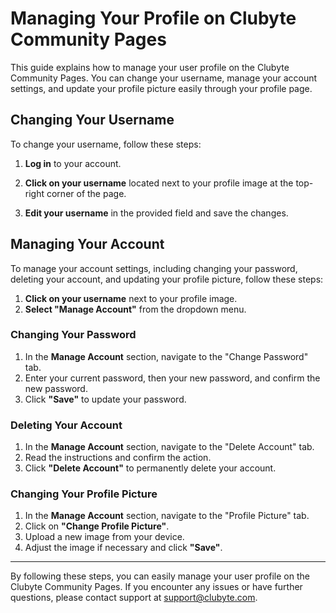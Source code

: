 # Managing Your Profile on Clubyte Community Pages

This guide explains how to manage your user profile on the Clubyte Community Pages. You can change your username, manage your account settings, and update your profile picture easily through your profile page.

## Changing Your Username

To change your username, follow these steps:

1. **Log in** to your account.
2. **Click on your username** located next to your profile image at the top-right corner of the page.

3. **Edit your username** in the provided field and save the changes.

## Managing Your Account

To manage your account settings, including changing your password, deleting your account, and updating your profile picture, follow these steps:

1. **Click on your username** next to your profile image.
2. **Select "Manage Account"** from the dropdown menu.

### Changing Your Password

1. In the **Manage Account** section, navigate to the "Change Password" tab.
2. Enter your current password, then your new password, and confirm the new password.
3. Click **"Save"** to update your password.

### Deleting Your Account

1. In the **Manage Account** section, navigate to the "Delete Account" tab.
2. Read the instructions and confirm the action.
3. Click **"Delete Account"** to permanently delete your account.

### Changing Your Profile Picture

1. In the **Manage Account** section, navigate to the "Profile Picture" tab.
2. Click on **"Change Profile Picture"**.
3. Upload a new image from your device.
4. Adjust the image if necessary and click **"Save"**.

---

By following these steps, you can easily manage your user profile on the Clubyte Community Pages. If you encounter any issues or have further questions, please contact support at [support@clubyte.com](mailto:support@clubyte.com).
